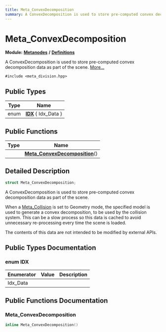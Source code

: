 ```yaml
---
title: Meta_ConvexDecomposition
summary: A ConvexDecomposition is used to store pre-computed convex decomposition data as part of the scene. 
---
```


# Meta_ConvexDecomposition

**Module:** **[Metanodes](../../modules/metanodes/index.mdx)** **/** **[Definitions](../../modules/metanodes/definitions.mdx)**

A ConvexDecomposition is used to store pre-computed convex decomposition data as part of the scene.  [More...](#detailed-description)

`#include <meta_division.hpp>`

## Public Types

| Type           | Name           |
| -------------- | -------------- |
| enum| **[IDX](#enum-idx)** \{ Idx_Data \} |

## Public Functions

| Type           | Name           |
| -------------- | -------------- |
| | **[Meta_ConvexDecomposition](#meta_convexdecomposition-1)**() |

## Detailed Description

```cpp
struct Meta_ConvexDecomposition;
```

A ConvexDecomposition is used to store pre-computed convex decomposition data as part of the scene. 

When a [Meta_Collision](../metanodes/meta-collision.mdx) is set to Geometry mode, the specified model is used to generate a convex decomposition, to be used by the collision system. This can be a slow process so this data is cached to avoid unnecessary re-processing every time the scene is loaded.

The contents of this data are not intended to be modified by external APIs. 

## Public Types Documentation

### enum IDX

| Enumerator | Value | Description |
| ---------- | ----- | ----------- |
| Idx_Data | |   |

## Public Functions Documentation

### Meta_ConvexDecomposition

```cpp
inline Meta_ConvexDecomposition()
```

